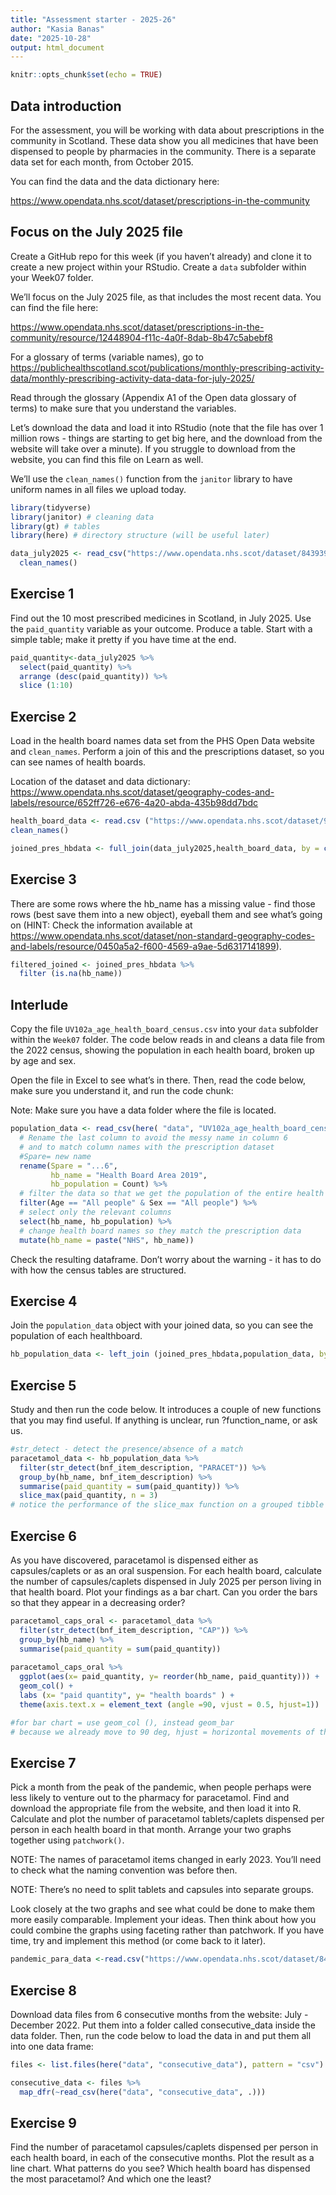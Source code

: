 ```yaml
---
title: "Assessment starter - 2025-26"
author: "Kasia Banas"
date: "2025-10-28"
output: html_document
---
```


```r
knitr::opts_chunk$set(echo = TRUE)
```

## Data introduction

For the assessment, you will be working with data about prescriptions in the community in Scotland. These data show you all medicines that have been dispensed to people by pharmacies in the community. There is a separate data set for each month, from October 2015.

You can find the data and the data dictionary here:

<https://www.opendata.nhs.scot/dataset/prescriptions-in-the-community>

## Focus on the July 2025 file

Create a GitHub repo for this week (if you haven't already) and clone it to create a new project within your RStudio. Create a `data` subfolder within your Week07 folder.

We'll focus on the July 2025 file, as that includes the most recent data. You can find the file here:

<https://www.opendata.nhs.scot/dataset/prescriptions-in-the-community/resource/12448904-f11c-4a0f-8dab-8b47c5abebf8>

For a glossary of terms (variable names), go to <https://publichealthscotland.scot/publications/monthly-prescribing-activity-data/monthly-prescribing-activity-data-data-for-july-2025/>

Read through the glossary (Appendix A1 of the Open data glossary of terms) to make sure that you understand the variables.

Let's download the data and load it into RStudio (note that the file has over 1 million rows - things are starting to get big here, and the download from the website will take over a minute). If you struggle to download from the website, you can find this file on Learn as well.

We'll use the `clean_names()` function from the `janitor` library to have uniform names in all files we upload today.

```r
library(tidyverse)
library(janitor) # cleaning data
library(gt) # tables
library(here) # directory structure (will be useful later)

data_july2025 <- read_csv("https://www.opendata.nhs.scot/dataset/84393984-14e9-4b0d-a797-b288db64d088/resource/12448904-f11c-4a0f-8dab-8b47c5abebf8/download/pitc202507.csv") %>% 
  clean_names()

```

## Exercise 1

Find out the 10 most prescribed medicines in Scotland, in July 2025. Use the `paid_quantity` variable as your outcome. Produce a table. Start with a simple table; make it pretty if you have time at the end.

```r
paid_quantity<-data_july2025 %>% 
  select(paid_quantity) %>% 
  arrange (desc(paid_quantity)) %>% 
  slice (1:10)
```

## Exercise 2

Load in the health board names data set from the PHS Open Data website and `clean_names`. Perform a join of this and the prescriptions dataset, so you can see names of health boards.

Location of the dataset and data dictionary: <https://www.opendata.nhs.scot/dataset/geography-codes-and-labels/resource/652ff726-e676-4a20-abda-435b98dd7bdc>

```r
health_board_data <- read.csv ("https://www.opendata.nhs.scot/dataset/9f942fdb-e59e-44f5-b534-d6e17229cc7b/resource/652ff726-e676-4a20-abda-435b98dd7bdc/download/hb14_hb19.csv") %>% 
clean_names()

joined_pres_hbdata <- full_join(data_july2025,health_board_data, by = c("hbt"= "hb"))
```

## Exercise 3

There are some rows where the hb_name has a missing value - find those rows (best save them into a new object), eyeball them and see what's going on (HINT: Check the information available at <https://www.opendata.nhs.scot/dataset/non-standard-geography-codes-and-labels/resource/0450a5a2-f600-4569-a9ae-5d6317141899>).

```r
filtered_joined <- joined_pres_hbdata %>% 
  filter (is.na(hb_name))

```

## Interlude

Copy the file `UV102a_age_health_board_census.csv` into your `data` subfolder within the `Week07` folder. The code below reads in and cleans a data file from the 2022 census, showing the population in each health board, broken up by age and sex.

Open the file in Excel to see what's in there. Then, read the code below, make sure you understand it, and run the code chunk:

Note: Make sure you have a data folder where the file is located.

```r

population_data <- read_csv(here( "data", "UV102a_age_health_board_census.csv"), skip = 10) %>% 
  # Rename the last column to avoid the messy name in column 6
  # and to match column names with the prescription dataset
  #Spare= new name
  rename(Spare = "...6",
         hb_name = "Health Board Area 2019",
         hb_population = Count) %>% 
  # filter the data so that we get the population of the entire health board
  filter(Age == "All people" & Sex == "All people") %>% 
  # select only the relevant columns
  select(hb_name, hb_population) %>% 
  # change health board names so they match the prescription data
  mutate(hb_name = paste("NHS", hb_name))

```

Check the resulting dataframe. Don't worry about the warning - it has to do with how the census tables are structured.

## Exercise 4

Join the `population_data` object with your joined data, so you can see the population of each healthboard.

```r
hb_population_data <- left_join (joined_pres_hbdata,population_data, by = c("hb_name" = "hb_name"))
```

## Exercise 5

Study and then run the code below. It introduces a couple of new functions that you may find useful. If anything is unclear, run ?function_name, or ask us.

```r
#str_detect - detect the presence/absence of a match
paracetamol_data <- hb_population_data %>% 
  filter(str_detect(bnf_item_description, "PARACET")) %>% 
  group_by(hb_name, bnf_item_description) %>% 
  summarise(paid_quantity = sum(paid_quantity)) %>% 
  slice_max(paid_quantity, n = 3) 
# notice the performance of the slice_max function on a grouped tibble
```

## Exercise 6

As you have discovered, paracetamol is dispensed either as capsules/caplets or as an oral suspension. For each health board, calculate the number of capsules/caplets dispensed in July 2025 per person living in that health board. Plot your findings as a bar chart. Can you order the bars so that they appear in a decreasing order?

```r
paracetamol_caps_oral <- paracetamol_data %>% 
  filter(str_detect(bnf_item_description, "CAP")) %>% 
  group_by(hb_name) %>% 
  summarise(paid_quantity = sum(paid_quantity))
  
paracetamol_caps_oral %>%   
  ggplot(aes(x= paid_quantity, y= reorder(hb_name, paid_quantity))) + 
  geom_col() +
  labs (x= "paid quantity", y= "health boards" ) +
  theme(axis.text.x = element_text (angle =90, vjust = 0.5, hjust=1))

#for bar chart = use geom_col (), instead geom_bar
# because we already move to 90 deg, hjust = horizontal movements of the word : closer to the chart, vjust =vertical
```

## Exercise 7

Pick a month from the peak of the pandemic, when people perhaps were less likely to venture out to the pharmacy for paracetamol. Find and download the appropriate file from the website, and then load it into R. Calculate and plot the number of paracetamol tablets/caplets dispensed per person in each health board in that month. Arrange your two graphs together using `patchwork()`.

NOTE: The names of paracetamol items changed in early 2023. You'll need to check what the naming convention was before then.

NOTE: There's no need to split tablets and capsules into separate groups.

Look closely at the two graphs and see what could be done to make them more easily comparable. Implement your ideas. Then think about how you could combine the graphs using faceting rather than patchwork. If you have time, try and implement this method (or come back to it later).

```r
pandemic_para_data <-read.csv("https://www.opendata.nhs.scot/dataset/84393984-14e9-4b0d-a797-b288db64d088/resource/83bf4892-d246-41f8-a6ca-d44d18e2a2ca/download/pitc202010.csv")
```

## Exercise 8

Download data files from 6 consecutive months from the website: July - December 2022. Put them into a folder called consecutive_data inside the data folder. Then, run the code below to load the data in and put them all into one data frame:

```r
files <- list.files(here("data", "consecutive_data"), pattern = "csv")

consecutive_data <- files %>% 
  map_dfr(~read_csv(here("data", "consecutive_data", .)))
```

## Exercise 9

Find the number of paracetamol capsules/caplets dispensed per person in each health board, in each of the consecutive months. Plot the result as a line chart. What patterns do you see? Which health board has dispensed the most paracetamol? And which one the least?

```r

```
